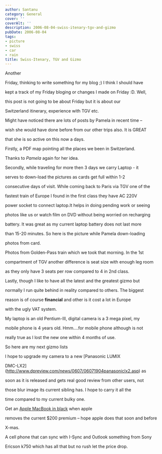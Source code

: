 ```yaml
---
author: Santanu
category: General
cover: ''
coverAlt: ''
description: 2006-08-04-swiss-itenary-tgv-and-gizmo
pubDate: 2006-08-04
tags:
- picture
- swiss
- car
- rain
title: Swiss-Itenary, TGV and Gizmo
---
```


Another

Friday, thinking to write something for my blog ;) I think I should have

kept a track of my Friday bloging or changes I made on Friday :D. Well,

this post is not going to be about Friday but it is about our

Switzerland itinerary, experience with TGV etc.



  

Might have noticed there are lots of posts by Pamela in recent time –

wish she would have done before from our other trips also. It is GREAT

that she is so active on this now a days.



  

Firstly, a PDF map pointing all the places we been in Switzerland.

Thanks to *Pamela* again for her idea.



  






Secondly, while traveling for more then 3 days we carry Laptop - it

serves to down-load the pictures as cards get full within 1-2

consecutive days of visit. While coming back to Paris via TGV one of the

fastest train of Europe I found in the first class they have AC 220V

power socket to connect laptop.It helps in doing pending work or seeing

photos like us or watch film on DVD without being worried on recharging

battery. It was great as my current laptop battery does not last more

than 15-20 minutes. So here is the picture while Pamela down-loading

photos from card.



  







Photos from Golden-Pass train which we took that morning. In the 1st

compartment of TGV another difference is seat size with enough leg room

as they only have 3 seats per row compared to 4 in 2nd class.



Lastly, though I like to have all the latest and the greatest gizmo but

normally I run quite behind in reality compared to others. The biggest

reason is of course **financial** and other is it cost a lot in Europe

with the ugly VAT system.



  

My laptop is an old Pentium-III, digital camera is a 3 mega pixel, my

mobile phone is 4 years old. Hmm....for mobile phone although is not

really true as I lost the new one within 4 months of use.



So here are my next gizmo lists



  

I hope to upgrade my camera to a new [Panasonic LUMIX

DMC-LX2](http://www.dpreview.com/news/0607/06071904panasoniclx2.asp) as

soon as it is released and gets real good review from other users, not

those blur image its current sibling has. I hope to carry it all the

time compared to my current bulky one.



  

Get an [Apple MacBook in black](http://www.apple.com/mac/) when apple

removes the current $200 premium – hope apple does that soon and before

X-mas.



  

A cell phone that can sync with I-Sync and Outlook something from Sony

Ericson k750 which has all that but no rush let the price drop.